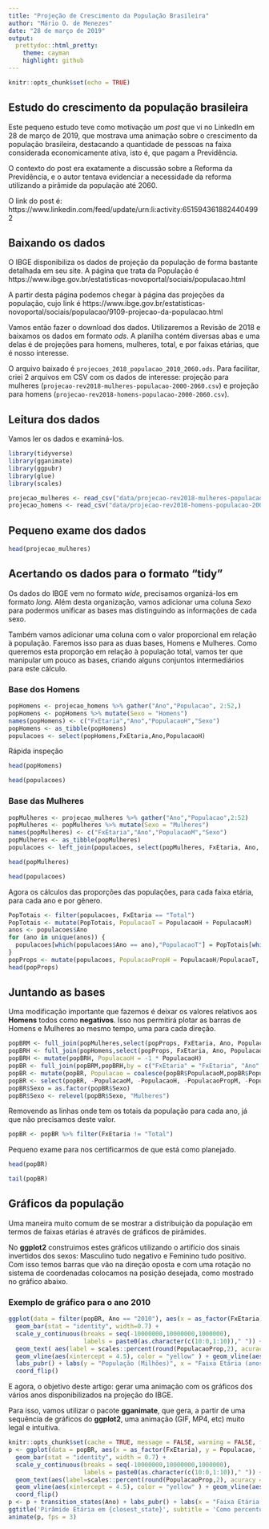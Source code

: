 ```yaml
---
title: "Projeção de Crescimento da População Brasileira"
author: "Mário O. de Menezes"
date: "28 de março de 2019"
output:
  prettydoc::html_pretty:
    theme: cayman
    highlight: github
---
```


```r
knitr::opts_chunk$set(echo = TRUE)
```

## Estudo do crescimento da população brasileira

Este pequeno estudo teve como motivação um _post_ que vi no LinkedIn em 28 de março de 2019, que mostrava uma animação sobre o crescimento da população brasileira, destacando a quantidade de pessoas na faixa considerada economicamente ativa, isto é, que pagam a Previdência. 

O contexto do post era exatamente a discussão sobre a Reforma da Previdência, e o autor tentava evidenciar a necessidade da reforma utilizando a pirâmide da população até 2060.

O link do post é: https://www.linkedin.com/feed/update/urn:li:activity:6515943618824404992

## Baixando os dados

O IBGE disponibiliza os dados de projeção da população de forma bastante detalhada em seu site. A página que trata da População é https://www.ibge.gov.br/estatisticas-novoportal/sociais/populacao.html

A partir desta página podemos chegar à página das projeções da população, cujo link é https://www.ibge.gov.br/estatisticas-novoportal/sociais/populacao/9109-projecao-da-populacao.html

Vamos então fazer o download dos dados. Utilizaremos a Revisão de 2018 e baixamos os dados em formato *ods*.
A planilha contém diversas abas e uma delas é de projeções para homens, mulheres, total, e por faixas etárias, que é nosso interesse.

O arquivo baixado é `projecoes_2018_populacao_2010_2060.ods`. Para facilitar, criei 2 arquivos em CSV com os dados de interesse: projeção para mulheres (`projecao-rev2018-mulheres-populacao-2000-2060.csv`) e projeção para homens (`projecao-rev2018-homens-populacao-2000-2060.csv`).

## Leitura dos dados

Vamos ler os dados e examiná-los.

```r
library(tidyverse)
library(gganimate)
library(ggpubr)
library(glue)
library(scales)
```

```r
projecao_mulheres <- read_csv("data/projecao-rev2018-mulheres-populacao-2000-2060.csv")
projecao_homens <- read_csv("data/projecao-rev2018-homens-populacao-2000-2060.csv")

```

## Pequeno exame dos dados

```r
head(projecao_mulheres)
```

## Acertando os dados para o formato "tidy"

Os dados do IBGE vem no formato *wide*, precisamos organizá-los em formato *long*. Além desta organização, vamos adicionar uma coluna *Sexo* para podermos unificar as bases mas distinguindo as informações de cada sexo. 

Também vamos adicionar uma coluna com o valor proporcional em relação à população. Faremos isso para as duas bases, Homens e Mulheres. Como queremos esta proporção em relação à população total, vamos ter que manipular um pouco as bases, criando alguns conjuntos intermediários para este cálculo. 


### Base dos Homens

```r
popHomens <- projecao_homens %>% gather("Ano","Populacao", 2:52,)
popHomens <- popHomens %>% mutate(Sexo = "Homens") 
names(popHomens) <- c("FxEtaria","Ano","PopulacaoH","Sexo")
popHomens <- as_tibble(popHomens)
populacoes <- select(popHomens,FxEtaria,Ano,PopulacaoH)
```

Rápida inspeção

```r
head(popHomens)
```

```r
head(populacoes)
```

### Base das Mulheres

```r
popMulheres <- projecao_mulheres %>% gather("Ano","Populacao",2:52)
popMulheres <- popMulheres %>% mutate(Sexo = "Mulheres")
names(popMulheres) <- c("FxEtaria","Ano","PopulacaoM","Sexo")
popMulheres <- as_tibble(popMulheres)
populacoes <- left_join(populacoes, select(popMulheres, FxEtaria, Ano, PopulacaoM), by = c("FxEtaria"="FxEtaria", "Ano" = "Ano"))
```

```r
head(popMulheres)
```

```r
head(populacoes)
```


Agora os cálculos das proporções das populações, para cada faixa etária, para cada ano e por gênero.

```r
PopTotais <- filter(populacoes, FxEtaria == "Total")
PopTotais <- mutate(PopTotais, PopulacaoT = PopulacaoH + PopulacaoM)
anos <- populacoes$Ano
for (ano in unique(anos)) {
  populacoes[which(populacoes$Ano == ano),"PopulacaoT"] = PopTotais[which(PopTotais$Ano == ano),"PopulacaoT"]
}
popProps <- mutate(populacoes, PopulacaoPropH = PopulacaoH/PopulacaoT, PopulacaoPropM = PopulacaoM/PopulacaoT) 
head(popProps)
```


## Juntando as bases

Uma modificação importante que fazemos é deixar os valores relativos aos **Homens** todos como **negativos**. Isso nos permitirá plotar as barras de Homens e Mulheres ao mesmo tempo, uma para cada direção.


```r
popBRM <- full_join(popMulheres,select(popProps, FxEtaria, Ano, PopulacaoM, PopulacaoT, PopulacaoPropM) , by =c("FxEtaria" = "FxEtaria","Ano"= "Ano", "PopulacaoM" = "PopulacaoM"))
popBRH <- full_join(popHomens,select(popProps, FxEtaria, Ano, PopulacaoH, PopulacaoT, PopulacaoPropH) , by =c("FxEtaria" = "FxEtaria","Ano"= "Ano", "PopulacaoH" = "PopulacaoH"))
popBRH <- mutate(popBRH, PopulacaoH = -1 * PopulacaoH)
popBR <- full_join(popBRM,popBRH,by = c("FxEtaria" = "FxEtaria", "Ano" = "Ano", "Sexo" = "Sexo","PopulacaoT" = "PopulacaoT"))
popBR <- mutate(popBR, Populacao = coalesce(popBR$PopulacaoM,popBR$PopulacaoH), PopulacaoProp = coalesce(popBR$PopulacaoPropM,popBR$PopulacaoPropH))
popBR <- select(popBR, -PopulacaoM, -PopulacaoH, -PopulacaoPropM, -PopulacaoPropH)
popBR$Sexo = as.factor(popBR$Sexo)
popBR$Sexo <- relevel(popBR$Sexo, "Mulheres")
```

Removendo as linhas onde tem os totais da população para cada ano, já que não precisamos deste valor.

```r
popBR <- popBR %>% filter(FxEtaria != "Total")
```


Pequeno exame para nos certificarmos de que está como planejado.

```r
head(popBR)
```

```r
tail(popBR)
```

## Gráficos da população

Uma maneira muito comum de se mostrar a distribuição da população em termos de faixas etárias é através de gráficos de pirâmides.

No **ggplot2** construimos estes gráficos utilizando o artifício dos sinais invertidos dos sexos: Masculino tudo negativo e Feminino tudo positivo. Com isso temos barras que vão na direção oposta e com uma rotação no sistema de coordenadas colocamos na posição desejada, como mostrado no gráfico abaixo.

### Exemplo de gráfico para o ano 2010

```r
ggplot(data = filter(popBR, Ano == "2010"), aes(x = as_factor(FxEtaria), y = Populacao, fill = Sexo, group = Populacao)) +
  geom_bar(stat = "identity", width=0.7) + 
  scale_y_continuous(breaks = seq(-10000000,10000000,1000000),
                     labels = paste0(as.character(c(10:0,1:10))," ")) +
  geom_text( aes(label = scales::percent(round(PopulacaoProp,2), acuracy = 0.01), y = Populacao + 500000*sign(Populacao) , group = Populacao),  color="black", size=2.5) +
  geom_vline(aes(xintercept = 4.5), color = "yellow" ) + geom_vline(aes(xintercept = 11.5), color = "green") +
  labs_pubr() + labs(y = "População (Milhões)", x = "Faixa Etária (anos)") + theme_pubr() + theme(legend.position = c(0.1,.9), legend.title = element_blank()) +
  coord_flip() 
```


E agora, o objetivo deste artigo: gerar uma animação com os gráficos dos vários anos disponibilizados na projeção do IBGE. 

Para isso, vamos utilizar o pacote **gganimate**, que gera, a partir de uma sequência de gráficos do **ggplot2**, uma animação (GIF, MP4, etc) muito legal e intuitiva.


```r
knitr::opts_chunk$set(cache = TRUE, message = FALSE, warning = FALSE, fig.show = "animate")
p <- ggplot(data = popBR, aes(x = as_factor(FxEtaria), y = Populacao, fill = Sexo, group = Populacao)) +
  geom_bar(stat = "identity", width = 0.7) +
  scale_y_continuous(breaks = seq(-10000000,10000000,1000000),
                     labels = paste0(as.character(c(10:0,1:10))," ")) +
  geom_text(aes(label=scales::percent(round(PopulacaoProp,2), acuracy = 0.05), y = Populacao + 500000*sign(Populacao) , group = Populacao), color="black", size=2.5) +
  geom_vline(aes(xintercept = 4.5), color = "yellow" ) + geom_vline(aes(xintercept = 11.5), color = "green") +
  coord_flip()  
p <- p + transition_states(Ano) + labs_pubr() + labs(x = "Faixa Etária (anos)", y = "População (Milhões)") + theme_pubr() +  theme(legend.position = c(0.1,.9), legend.title = element_blank()) +
ggtitle('Pirâmide Etária em {closest_state}', subtitle = 'Como percentual da população total, por sexo') +  ease_aes('linear') 
animate(p, fps = 3)
```
